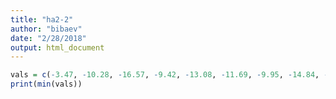 ```yaml
---
title: "ha2-2"
author: "bibaev"
date: "2/28/2018"
output: html_document
---
```


``` r
vals = c(-3.47, -10.28, -16.57, -9.42, -13.08, -11.69, -9.95, -14.84, -13.2, -4.69, -1.18, -0.61, -0.18, -17.34, -12.36, -2.25, -4.08, -11.48, -1.73, -16.65)
print(min(vals))
```